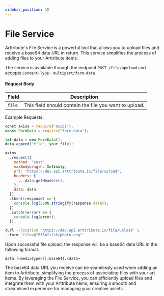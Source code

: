 ```yaml
---
sidebar_position: 10
---
```



# File Service

Arttribute's File Service is a powerful tool that allows you to upload files and receive a base64 data URL in return. This service simplifies the process of adding files to your Arttribute items.

The service is available through the endpoint `POST /file/upoload` and accepts `Content-Type: multipart/form-data`

#### Request Body

| Field  | Description                                            |
| ------ | ------------------------------------------------------ |
| `file` | This field should contain the file you want to upload. |

Example Requests:

<Tabs>

<TabItem value="nodejs" label="NodeJS">

```js title="Making a Node JS request with axios"
const axios = require("axios");
const FormData = require("form-data");

let data = new FormData();
data.append("file", your_file);

axios
  .request({
    method: "post",
    maxBodyLength: Infinity,
    url: "https://dev.api.arttribute.io/file/upload",
    headers: {
      ...data.getHeaders(),
    },
    data: data,
  })
  .then((response) => {
    console.log(JSON.stringify(response.data));
  })
  .catch((error) => {
    console.log(error);
  });
```

</TabItem>

<TabItem value="curl" label="cURL">

```bash title="Making a POST request with cURL"
curl --location 'https://dev.api.arttribute.io/file/upload' \
--form 'file=@"Bf6oIsJsk/photo.png"'
```

</TabItem>

</Tabs>

Upon successful file upload, the response will be a base64 data URL in the following format:

```
data:[<mediatype>][;base64],<data>
```

The base64 data URL you receive can be seamlessly used when adding an item to Arttribute, simplifying the process of associating files with your art items.
By leveraging the File Service, you can efficiently upload files and integrate them with your Arttribute items, ensuring a smooth and streamlined experience for managing your creative assets
